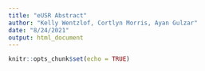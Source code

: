 ```yaml
---
title: "eUSR Abstract"
author: "Kelly Wentzlof, Cortlyn Morris, Ayan Gulzar"
date: "8/24/2021"
output: html_document
---
```


```r
knitr::opts_chunk$set(echo = TRUE)
```

